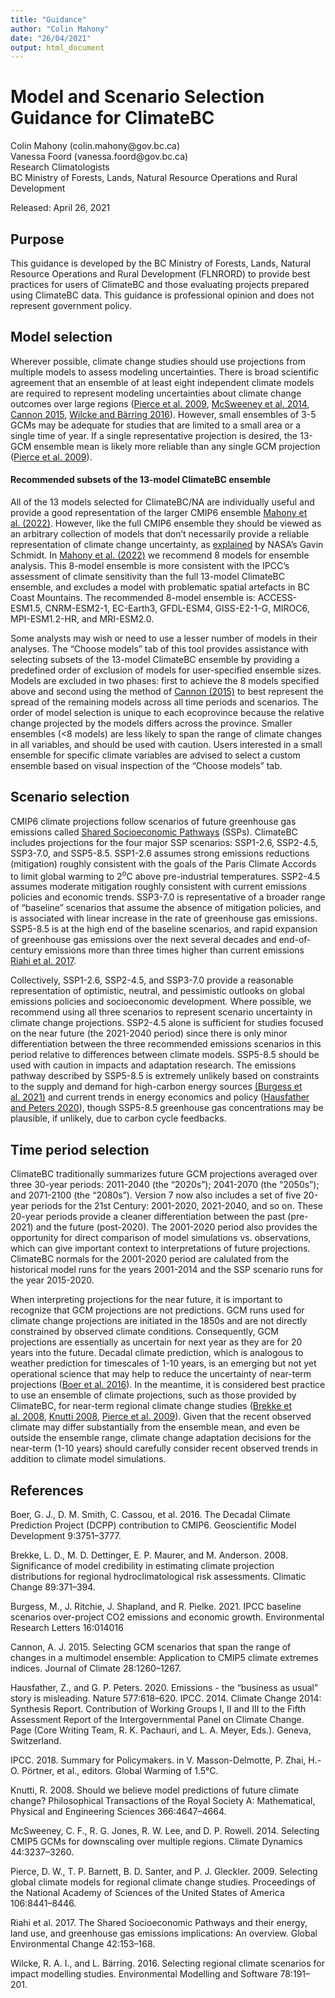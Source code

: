 ```yaml
---
title: "Guidance"
author: "Colin Mahony"
date: "26/04/2021"
output: html_document
---
```



# Model and Scenario Selection Guidance for ClimateBC

Colin Mahony (colin.mahony@gov.bc.ca)<br>
Vanessa Foord (vanessa.foord@gov.bc.ca)<br>
Research Climatologists<br>
BC Ministry of Forests, Lands, Natural Resource Operations and Rural Development<br>

Released: April 26, 2021

## Purpose

This guidance is developed by the BC Ministry of Forests, Lands, Natural Resource Operations and Rural Development (FLNRORD) to provide best practices for users of ClimateBC and those evaluating projects prepared using ClimateBC data. This guidance is professional opinion and does not represent government policy. 

## Model selection

Wherever possible, climate change studies should use projections from multiple models to assess modeling uncertainties. There is broad scientific agreement that an ensemble of at least eight independent climate models are required to represent modeling uncertainties about climate change outcomes over large regions ([Pierce et al. 2009](https://www.pnas.org/content/106/21/8441), [McSweeney et al. 2014](https://link.springer.com/article/10.1007/s00382-014-2418-8), [Cannon 2015](https://journals.ametsoc.org/view/journals/clim/28/3/jcli-d-14-00636.1.xml), [Wilcke and Bärring 2016](https://www.sciencedirect.com/science/article/pii/S1364815216300020)). However, small ensembles of 3-5 GCMs may be adequate for studies that are limited to a small area or a single time of year. If a single representative projection is desired, the 13-GCM ensemble mean is likely more reliable than any single GCM projection ([Pierce et al. 2009](https://www.pnas.org/content/106/21/8441)). 

#### Recommended subsets of the 13-model ClimateBC ensemble  
All of the 13 models selected for ClimateBC/NA are individually useful and provide a good representation of the larger CMIP6 ensemble [Mahony et al. (2022)](https://rmets.onlinelibrary.wiley.com/doi/10.1002/joc.7566). However, like the full CMIP6 ensemble they should be viewed as an arbitrary collection of models that don't necessarily provide a reliable representation of climate change uncertainty, as [explained](https://www.realclimate.org/index.php/archives/2021/08/notallmodels/) by NASA's Gavin Schmidt. In [Mahony et al. (2022)](https://rmets.onlinelibrary.wiley.com/doi/10.1002/joc.7566) we recommend 8 models for ensemble analysis. This 8-model ensemble is more consistent with the IPCC's assessment of climate sensitivity than the full 13-model ClimateBC ensemble, and excludes a model with problematic spatial artefacts in BC Coast Mountains. The recommended 8-model ensemble is: ACCESS-ESM1.5, CNRM-ESM2-1, EC-Earth3, GFDL-ESM4, GISS-E2-1-G, MIROC6, MPI-ESM1.2-HR, and MRI-ESM2.0.

Some analysts may wish or need to use a lesser number of models in their analyses. The "Choose models" tab of this tool provides assistance with selecting subsets of the 13-model ClimateBC ensemble by providing a predefined order of exclusion of models for user-specified ensemble sizes. Models are excluded in two phases: first to achieve the 8 models specified above and second using the method of [Cannon (2015)](https://journals.ametsoc.org/view/journals/clim/28/3/jcli-d-14-00636.1.xml) to best represent the spread of the remaining models across all time periods and scenarios. The order of model selection is unique to each ecoprovince because the relative change projected by the models differs across the province. Smaller ensembles (<8 models) are less likely to span the range of climate changes in all variables, and should be used with caution. Users interested in a small ensemble for specific climate variables are advised to select a custom ensemble based on visual inspection of the "Choose models" tab. 

## Scenario selection

CMIP6 climate projections follow scenarios of future greenhouse gas emissions called [Shared Socioeconomic Pathways](https://www.carbonbrief.org/explainer-how-shared-socioeconomic-pathways-explore-future-climate-change) (SSPs). ClimateBC includes projections for the four major SSP scenarios: SSP1-2.6, SSP2-4.5, SSP3-7.0, and SSP5-8.5. 
SSP1-2.6 assumes strong emissions reductions (mitigation) roughly consistent with the goals of the Paris Climate Accords to limit global warming to 2<sup>o</sup>C above pre-industrial temperatures. SSP2-4.5 assumes moderate mitigation roughly consistent with current emissions policies and economic trends. SSP3-7.0 is representative of a broader range of "baseline" scenarios that assume the absence of mitigation policies, and is associated with linear increase in the rate of greenhouse gas emissions. SSP5-8.5 is at the high end of the baseline scenarios, and rapid expansion of greenhouse gas emissions over the next several decades and end-of-century emissions more than three times higher than current emissions [Riahi et al. 2017](https://www.sciencedirect.com/science/article/pii/S0959378016300681). 

Collectively, SSP1-2.6, SSP2-4.5, and SSP3-7.0 provide a reasonable representation of optimistic, neutral, and pessimistic outlooks on global emissions policies and socioeconomic development. Where possible, we recommend using all three scenarios to represent scenario uncertainty in climate change projections. SSP2-4.5 alone is sufficient for studies focused on the near future (the 2021-2040 period) since there is only minor differentiation between the three recommended emissions scenarios in this period relative to differences between climate models. SSP5-8.5 should be used with caution in impacts and adaptation research. The emissions pathway described by SSP5-8.5 is extremely unlikely based on constraints to the supply and demand for high-carbon energy sources [(Burgess et al. 2021)](https://iopscience.iop.org/article/10.1088/1748-9326/abcdd2) and current trends in energy economics and policy ([Hausfather and Peters 2020](https://www.nature.com/articles/d41586-020-00177-3)), though SSP5-8.5 greenhouse gas concentrations may be plausible, if unlikely, due to carbon cycle feedbacks.

## Time period selection
ClimateBC traditionally summarizes future GCM projections averaged over three 30-year periods: 2011-2040 (the “2020s”); 2041-2070 (the “2050s”); and 2071-2100 (the “2080s”). Version 7 now also includes a set of five 20-year periods for the 21st Century: 2001-2020, 2021-2040, and so on. These 20-year periods provide a cleaner differentiation between the past (pre-2021) and the future (post-2020). The 2001-2020 period also provides the opportunity for direct comparison of model simulations vs. observations, which can give important context to interpretations of future projections. ClimateBC normals for the 2001-2020 period are calulated from the historical model runs for the years 2001-2014 and the SSP scenario runs for the year 2015-2020.

When interpreting projections for the near future, it is important to recognize that GCM projections are not predictions. GCM runs used for climate change projections are initiated in the 1850s and are not directly constrained by observed climate conditions. Consequently, GCM projections are essentially as uncertain for next year as they are for 20 years into the future. Decadal climate prediction, which is analogous to weather prediction for timescales of 1-10 years, is an emerging but not yet operational science that may help to reduce the uncertainty of near-term projections ([Boer et al. 2016](https://gmd.copernicus.org/articles/9/3751/2016/)). In the meantime, it is considered best practice to use an ensemble of climate projections, such as those provided by ClimateBC, for near-term regional climate change studies ([Brekke et al. 2008](https://link.springer.com/article/10.1007/s10584-007-9388-3), [Knutti 2008](https://royalsocietypublishing.org/doi/10.1098/rsta.2008.0169), [Pierce et al. 2009](https://www.pnas.org/content/106/21/8441)). Given that the recent observed climate may differ substantially from the ensemble mean, and even be outside the ensemble range, climate change adaptation decisions for the near-term (1-10 years) should carefully consider recent observed trends in addition to climate model simulations. 

## References
Boer, G. J., D. M. Smith, C. Cassou, et al. 2016. The Decadal Climate Prediction Project (DCPP) contribution to CMIP6. Geoscientific Model Development 9:3751–3777.

Brekke, L. D., M. D. Dettinger, E. P. Maurer, and M. Anderson. 2008. Significance of model credibility in estimating climate projection distributions for regional hydroclimatological risk assessments. Climatic Change 89:371–394.

Burgess, M., J. Ritchie, J. Shapland, and R. Pielke. 2021. IPCC baseline scenarios over-project CO2 emissions and economic growth. Environmental Research Letters 16:014016

Cannon, A. J. 2015. Selecting GCM scenarios that span the range of changes in a multimodel ensemble: Application to CMIP5 climate extremes indices. Journal of Climate 28:1260–1267.

Hausfather, Z., and G. P. Peters. 2020. Emissions - the “business as usual” story is misleading. Nature 577:618–620.
IPCC. 2014. Climate Change 2014: Synthesis Report. Contribution of Working Groups I, II and III to the Fifth Assessment Report of the Intergovernmental Panel on Climate Change. Page (Core Writing Team, R. K. Pachauri, and L. A. Meyer, Eds.). Geneva, Switzerland.

IPCC. 2018. Summary for Policymakers. in V. Masson-Delmotte, P. Zhai, H.-O. Pörtner, et al., editors. Global Warming of 1.5°C. 

Knutti, R. 2008. Should we believe model predictions of future climate change? Philosophical Transactions of the Royal Society A: Mathematical, Physical and Engineering Sciences 366:4647–4664.

McSweeney, C. F., R. G. Jones, R. W. Lee, and D. P. Rowell. 2014. Selecting CMIP5 GCMs for downscaling over multiple regions. Climate Dynamics 44:3237–3260.

Pierce, D. W., T. P. Barnett, B. D. Santer, and P. J. Gleckler. 2009. Selecting global climate models for regional climate change studies. Proceedings of the National Academy of Sciences of the United States of America 106:8441–8446.

Riahi et al. 2017. The Shared Socioeconomic Pathways and their energy, land use, and greenhouse gas emissions implications: An overview. Global Environmental Change 42:153–168.

Wilcke, R. A. I., and L. Bärring. 2016. Selecting regional climate scenarios for impact modelling studies. Environmental Modelling and Software 78:191–201.

